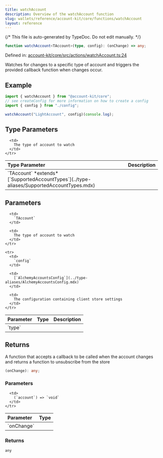 ```yaml
---
title: watchAccount
description: Overview of the watchAccount function
slug: wallets/reference/account-kit/core/functions/watchAccount
layout: reference
---
```


{/* This file is auto-generated by TypeDoc. Do not edit manually. */}

```ts
function watchAccount<TAccount>(type, config): (onChange) => any;
```

Defined in: [account-kit/core/src/actions/watchAccount.ts:24](https://github.com/alchemyplatform/aa-sdk/blob/153785ddc87beb160382c2bae7dbafa4a66ade9a/account-kit/core/src/actions/watchAccount.ts#L24)

Watches for changes to a specific type of account and triggers the provided callback function when changes occur.

## Example

```ts
import { watchAccount } from "@account-kit/core";
// see createConfig for more information on how to create a config
import { config } from "./config";

watchAccount("LightAccount", config)(console.log);
```

## Type Parameters

<table>
  <thead>
    <tr>
      <th align="left">Type Parameter</th>
      <th align="left">Description</th>
    </tr>
  </thead>

  <tbody>
    <tr>
      <td>
        `TAccount` *extends* [`SupportedAccountTypes`](../type-aliases/SupportedAccountTypes.mdx)
      </td>

      <td>
        The type of account to watch
      </td>
    </tr>

  </tbody>
</table>

## Parameters

<table>
  <thead>
    <tr>
      <th align="left">Parameter</th>
      <th align="left">Type</th>
      <th align="left">Description</th>
    </tr>
  </thead>

  <tbody>
    <tr>
      <td>
        `type`
      </td>

      <td>
        `TAccount`
      </td>

      <td>
        The type of account to watch
      </td>
    </tr>

    <tr>
      <td>
        `config`
      </td>

      <td>
        [`AlchemyAccountsConfig`](../type-aliases/AlchemyAccountsConfig.mdx)
      </td>

      <td>
        The configuration containing client store settings
      </td>
    </tr>

  </tbody>
</table>

## Returns

A function that accepts a callback to be called when the account changes and returns a function to unsubscribe from the store

```ts
(onChange): any;
```

### Parameters

<table>
  <thead>
    <tr>
      <th align="left">Parameter</th>
      <th align="left">Type</th>
    </tr>
  </thead>

  <tbody>
    <tr>
      <td>
        `onChange`
      </td>

      <td>
        (`account`) => `void`
      </td>
    </tr>

  </tbody>
</table>

### Returns

`any`
